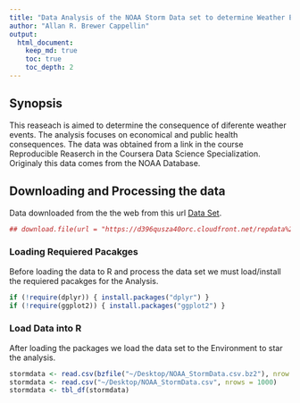 ```yaml
---
title: "Data Analysis of the NOAA Storm Data set to determine Weather Event's Economic and Public Health consequences"
author: "Allan R. Brewer Cappellin"
output: 
  html_document:
    keep_md: true
    toc: true
    toc_depth: 2
---
```


## Synopsis

This reaseach is aimed to determine the consequence of diferente weather events. The analysis focuses on economical and public health consequences. The data was obtained from a link in the course Reproducible Reaserch in the Coursera Data Science Specialization. Originaly this data comes from the NOAA Database.

## Downloading and Processing the data

Data downloaded from the the web from this url [Data Set](https://d396qusza40orc.cloudfront.net/repdata%2Fdata%2FStormData.csv.bz2).

```r
## download.file(url = "https://d396qusza40orc.cloudfront.net/repdata%2Fdata%2FStormData.csv.bz2", destfile = "~/Desktop/NOAA_StormData.csv.bz2")
```

### Loading Requiered Pacakges

Before loading the data to R and process the data set we must load/install the requiered pacakges for the Analysis.

```r
if (!require(dplyr)) { install.packages("dplyr") }
if (!require(ggplot2)) { install.packages("ggplot2") }
```

### Load Data into R

After loading the packages we load the data set to the Environment to star the analysis.

```r
stormdata <- read.csv(bzfile("~/Desktop/NOAA_StormData.csv.bz2"), nrow = 1000)
stormdata <- read.csv("~/Desktop/NOAA_StormData.csv", nrows = 1000)
stormdata <- tbl_df(stormdata)
```

